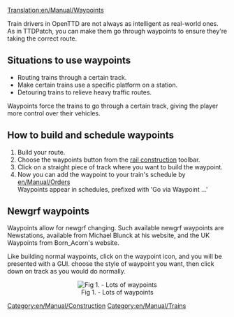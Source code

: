 [[Translation:en/Manual/Waypoints]]
[[Category:en/Manual/Construction]]
[[Category:en/Manual/Trains]]

Train drivers in OpenTTD are not always as intelligent as real-world ones. As in TTDPatch, you can make them go through waypoints to ensure they're taking the correct route.
== Situations to use waypoints ==

* Routing trains through a certain track.
* Make certain trains use a specific platform on a station.
* Detouring trains to relieve heavy traffic routes.

Waypoints force the trains to go through a certain track, giving the player more control over their vehicles.

== How to build and schedule waypoints ==

# Build your route.
# Choose the waypoints button from the [[en/Manual/Railway construction|rail construction]] toolbar.
# Click on a straight piece of track where you want to build the waypoint.
# Now you can add the waypoint to your train's schedule by [[en/Manual/Orders]]<br>Waypoints appear in schedules, prefixed with 'Go via Waypoint ...'

== Newgrf waypoints ==
Waypoints allow for newgrf changing. Such available newgrf waypoints are Newstations, available from Michael Blunck at his website, and the UK Waypoints from Born_Acorn's website.

Like building normal waypoints, click on the waypoint icon, and you will be presented with a GUI. choose the style of waypoint you want, then click down on track as you would do normally.

<center>[[File:en/Manual/Checkpoints.png|center|frame|Fig 1. - Lots of waypoints]]</center>
